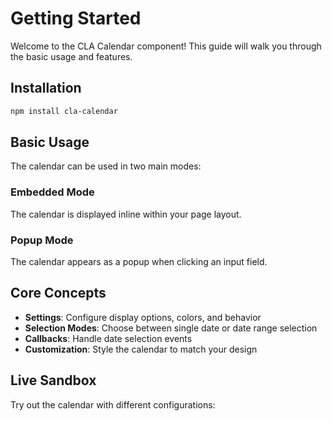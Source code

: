 
<Meta title="Getting Started/Overview" />

# Getting Started

Welcome to the CLA Calendar component! This guide will walk you through the basic usage and features.

## Installation

```bash
npm install cla-calendar
```

## Basic Usage

The calendar can be used in two main modes:

### Embedded Mode
The calendar is displayed inline within your page layout.

<Story of={GettingStartedStories.BasicCalendar} />

### Popup Mode  
The calendar appears as a popup when clicking an input field.

<Story of={GettingStartedStories.PopupCalendar} />

## Core Concepts

- **Settings**: Configure display options, colors, and behavior
- **Selection Modes**: Choose between single date or date range selection
- **Callbacks**: Handle date selection events
- **Customization**: Style the calendar to match your design

## Live Sandbox

Try out the calendar with different configurations:

<Story of={GettingStartedStories.SimpleSandbox} />